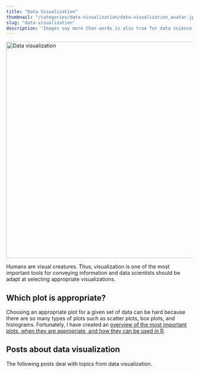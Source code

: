 ```yaml
---
title: "Data Visualization"
thumbnail: "/categories/data-visualization/data-visualization_avatar.jpg"
slug: "data-visualization"
description: "Images say more than words is also true for data science. Learn about the best visualization techniques!"
---
```

<img src="data-visualization_avatar.jpg" alt="Data visualization" width = "1500" height = "585">

Humans are visual creatures. Thus, visualization is one of the most important tools for conveying information and data scientists should be adapt at selecting appropriate visualizations. 

## Which plot is appropriate?

Choosing an appropriate plot for a given set of data can be hard because there are so many types of plots such as scatter plots, box plots, and histograms. Fortunately, I have created an [overview of the most important plots, when they are appropriate, and how they can be used in R](/tags/plot/).

## Posts about data visualization

The following posts deal with topics from data visualization.
